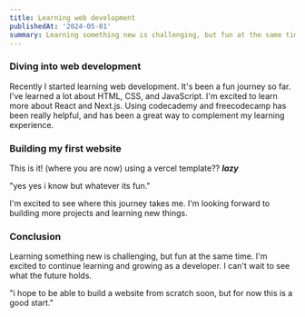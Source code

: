 ```yaml
---
title: Learning web development
publishedAt: '2024-05-01'
summary: Learning something new is challenging, but fun at the same time.
---
```


### Diving into web development

Recently I started learning web development. It's been a fun journey so far. I've learned a lot about HTML, CSS, and JavaScript. I'm excited to learn more about React and Next.js.
Using codecademy and freecodecamp has been really helpful, and has been a great way to complement my learning experience.

### Building my first website

This is it! (where you are now) using a vercel template?? ***lazy***

"yes yes i know but whatever its fun."

I'm excited to see where this journey takes me. I'm looking forward to building more projects and learning new things.

### Conclusion

Learning something new is challenging, but fun at the same time. I'm excited to continue learning and growing as a developer. I can't wait to see what the future holds. 

"i hope to be able to build a website from scratch soon, but for now this is a good start."